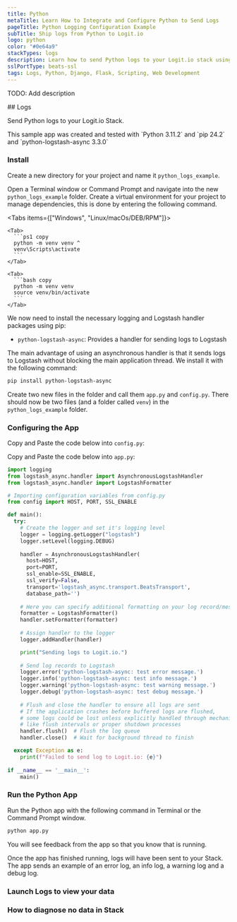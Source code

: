 ```yaml
---
title: Python
metaTitle: Learn How to Integrate and Configure Python to Send Logs
pageTitle: Python Logging Configuration Example
subTitle: Ship logs from Python to Logit.io
logo: python
color: "#0e64a9"
stackTypes: logs
description: Learn how to send Python logs to your Logit.io stack using our configuration examples
sslPortType: beats-ssl
tags: Logs, Python, Django, Flask, Scripting, Web Development
---
```


TODO: Add description

<Steps>
  ## Logs

  Send Python logs to your Logit.io Stack.

  <Callout type="info">
    This sample app was created and tested with `Python 3.11.2` and `pip 24.2` and `python-logstash-async 3.3.0`
  </Callout>

  ### Install

  Create a new directory for your project and name it `python_logs_example`.

  Open a Terminal window or Command Prompt and navigate into the new `python_logs_example` folder. 
  Create a virtual environment for your project to manage dependencies, this is done by entering the following command.

  <Tabs items={["Windows", "Linux/macOs/DEB/RPM"]}>

    <Tab>
      ```ps1 copy
      python -m venv venv ^
      venv\Scripts\activate
      ```
    </Tab>

    <Tab>
      ```bash copy
      python -m venv venv
      source venv/bin/activate
      ```
    </Tab>

  </Tabs>

  We now need to install the necessary logging and Logstash handler packages using pip:

  - `python-logstash-async`: Provides a handler for sending logs to Logstash

  The main advantage of using an asynchronous handler is that it sends logs to Logstash without blocking the main application thread. 
  We install it with the following command:

  ```bash copy
  pip install python-logstash-async
  ```

  Create two new files in the folder and call them `app.py` and `config.py`. There should now be 
  two files (and a folder called `venv`) in the `python_logs_example` folder.

  ### Configuring the App

  Copy and Paste the code below into `config.py`:

  <SendLogsViaPython />

  Copy and Paste the code below into `app.py`:

  ```python copy showLineNumbers 
  import logging
  from logstash_async.handler import AsynchronousLogstashHandler
  from logstash_async.handler import LogstashFormatter

  # Importing configuration variables from config.py
  from config import HOST, PORT, SSL_ENABLE

  def main():
    try:
      # Create the logger and set it's logging level
      logger = logging.getLogger("logstash")
      logger.setLevel(logging.DEBUG)   
      
      handler = AsynchronousLogstashHandler(
        host=HOST, 
        port=PORT, 
        ssl_enable=SSL_ENABLE, 
        ssl_verify=False,
        transport='logstash_async.transport.BeatsTransport',
        database_path='')
      
      # Here you can specify additional formatting on your log record/message
      formatter = LogstashFormatter()
      handler.setFormatter(formatter)
      
      # Assign handler to the logger
      logger.addHandler(handler)

      print("Sending logs to Logit.io.")
      
      # Send log records to Logstash 
      logger.error('python-logstash-async: test error message.')
      logger.info('python-logstash-async: test info message.')
      logger.warning('python-logstash-async: test warning message.')
      logger.debug('python-logstash-async: test debug message.')
      
      # Flush and close the handler to ensure all logs are sent
      # If the application crashes before buffered logs are flushed, 
      # some logs could be lost unless explicitly handled through mechanisms 
      # like flush intervals or proper shutdown processes
      handler.flush()  # Flush the log queue
      handler.close()  # Wait for background thread to finish

    except Exception as e:
      print(f"Failed to send log to Logit.io: {e}")
    
  if __name__ == '__main__':
      main()
  ```

  ### Run the Python App

  Run the Python app with the following command in Terminal or the Command Prompt window.

  ```bash copy
  python app.py
  ```

  You will see feedback from the app so that you know that is running.

  Once the app has finished running, logs will have been sent to your Stack. The app sends an example of 
  an error log, an info log, a warning log and a debug log.

  ### Launch Logs to view your data

  <LaunchVisualizer type="logs" />

  ### How to diagnose no data in Stack

  <DiagnoseNoData />

</Steps>